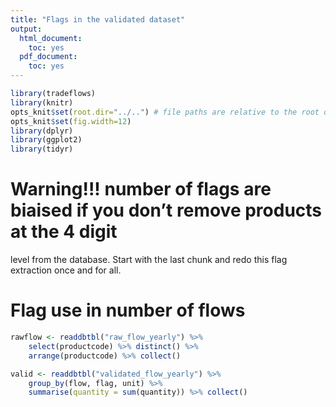 ```yaml
---
title: "Flags in the validated dataset"
output:
  html_document:
    toc: yes
  pdf_document:
    toc: yes
---
```



```r
library(tradeflows)
library(knitr)
opts_knit$set(root.dir="../..") # file paths are relative to the root of the project directory
opts_knit$set(fig.width=12)
library(dplyr)
library(ggplot2)
library(tidyr)

``` 


# Warning!!!  number of flags are biaised if you don't remove products at the 4 digit 
level from the database. Start with the last chunk and redo this flag extraction once and 
for all. 

# Flag use in number of flows

```r

rawflow <- readdbtbl("raw_flow_yearly") %>% 
    select(productcode) %>% distinct() %>%
    arrange(productcode) %>% collect()

valid <- readdbtbl("validated_flow_yearly") %>%
    group_by(flow, flag, unit) %>% 
    summarise(quantity = sum(quantity)) %>% collect()

```
